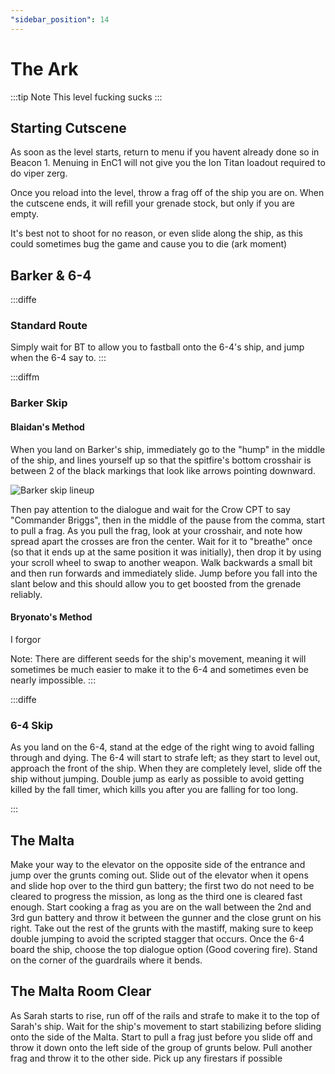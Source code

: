 ```yaml
---
"sidebar_position": 14
---
```



# The Ark

:::tip Note
This level fucking sucks
:::

## Starting Cutscene
As soon as the level starts, return to menu if you havent already done so in Beacon 1. Menuing in EnC1 will not give you the Ion Titan loadout required to do viper zerg.

Once you reload into the level, throw a frag off of the ship you are on. When the cutscene ends, it will refill your grenade stock, but only if you are empty.

It's best not to shoot for no reason, or even slide along the ship, as this could sometimes bug the game and cause you to die (ark moment)

## Barker & 6-4

:::diffe

### Standard Route

Simply wait for BT to allow you to fastball onto the 6-4's ship, and jump when the 6-4 say to.
:::

:::diffm
### Barker Skip

#### Blaidan's Method

When you land on Barker's ship, immediately go to the "hump" in the middle of the ship, and lines yourself up so that the spitfire's bottom crosshair is between 2 of the black markings that look like arrows pointing downward.

![Barker skip lineup](../../../static/img/Barker-Skip-Lineup.png)

Then pay attention to the dialogue and wait for the Crow CPT to say "Commander Briggs", then in the middle of the pause from the comma, start to pull a frag. As you pull the frag, look at your crosshair, and note how spread apart the crosses are fron the center. Wait for it to "breathe" once (so that it ends up at the same position it was initially), then drop it by using your scroll wheel to swap to another weapon. Walk backwards a small bit and then run forwards and immediately slide. Jump before you fall into the slant below and this should allow you to get boosted from the grenade reliably. 

#### Bryonato's Method

I forgor

Note: There are different seeds for the ship's movement, meaning it will sometimes be much easier to make it to the 6-4 and sometimes even be nearly impossible. 
:::

:::diffe
### 6-4 Skip

As you land on the 6-4, stand at the edge of the right wing to avoid falling through and dying. The 6-4 will start to strafe left; as they start to level out, approach the front of the ship. When they are completely level, slide off the ship without jumping. Double jump as early as possible to avoid getting killed by the fall timer, which kills you after you are falling for too long.  

:::

## The Malta

Make your way to the elevator on the opposite side of the entrance and jump over the grunts coming out. Slide out of the elevator when it opens and slide hop over to the third gun battery; the first two do not need to be cleared to progress the mission, as long as the third one is cleared fast enough. Start cooking a frag as you are on the wall between the 2nd and 3rd gun battery and throw it between the gunner and the close grunt on his right. Take out the rest of the grunts with the mastiff, making sure to keep double jumping to avoid the scripted stagger that occurs. Once the 6-4 board the ship, choose the top dialogue option (Good covering fire). Stand on the corner of the guardrails where it bends.

## The Malta Room Clear

As Sarah starts to rise, run off of the rails and strafe to make it to the top of Sarah's ship. Wait for the ship's movement to start stabilizing before sliding onto the side of the Malta. Start to pull a frag just before you slide off and throw it down onto the left side of the group of grunts below. Pull another frag and throw it to the other side. Pick up any firestars if possible